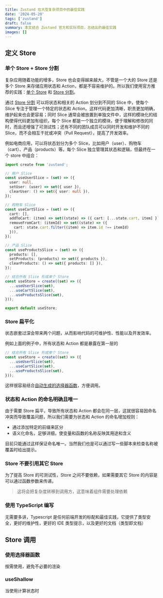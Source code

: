 ```yaml
---
title: Zustand 在大型复杂项目中的最佳实践
date: '2024-05-20'
tags: ['zustand']
draft: false
summary: 本文结合 Zustand 官方和实际项目，总结出的最佳实践
images: []
---
```


## 定义 Store

### 单个 Store + Store 分割

复杂应用随着功能的增多，Store 也会变得越来越大，不管是一个大的 Store 还是多个 Store 来存储应用状态和 Action，都是不容易维护的。所以我们使用官方推荐的实践：[单个 Store](https://docs.pmnd.rs/zustand/guides/flux-inspired-practice#recommended-patterns) 和 [Store 分割](https://docs.pmnd.rs/zustand/guides/slices-pattern)。

通过 [Store 分割](https://docs.pmnd.rs/zustand/guides/slices-pattern) 可以将状态和相关的 Action 划分到不同的 Slice 中，使每个 Slice 专注于管理一个特定的状态和 Action。这样代码更加清晰，职责更加明确，维护起来也会更容易；同时 Slice 通常会被放置到单独文件中，这样的模块化的结构使得代码更加有组织，每个 Slice 都是一个独立的模块，便于理解和修改的同时，而且还增强了可测试性；还有不同的团队成员可以同时开发和维护不同的 Slice，而不会相互干扰或冲突（Pull Request），提高了开发效率。

例如电商应用，可以将状态划分为多个 Slice，比如用户（user）、购物车（cart）、产品（products）等。每个 Slice 独立管理其状态和逻辑，但最终在一个 store 中组合：

```typescript
import create from 'zustand';

// 用户 Slice
const useUserSlice = (set) => ({
  user: null,
  setUser: (user) => set({ user }),
  clearUser: () => set({ user: null }),
});

// 购物车 Slice
const useCartSlice = (set) => ({
  cart: [],
  addToCart: (item) => set((state) => ({ cart: [...state.cart, item] })),
  removeFromCart: (itemId) => set((state) => ({
    cart: state.cart.filter((item) => item.id !== itemId)
  })),
});

// 产品 Slice
const useProductsSlice = (set) => ({
  products: [],
  setProducts: (products) => set({ products }),
  clearProducts: () => set({ products: [] }),
});

// 结合所有 Slice 形成单个 Store
const useStore = create((set) => ({
  ...useUserSlice(set),
  ...useCartSlice(set),
  ...useProductsSlice(set),
}));

export default useStore;
```

### Store 扁平化

状态嵌套过深会带来两个问题，从而影响代码的可维护性、性能以及开发效率。

例如上面的例子中，所有状态和 Action 都是暴露在第一层的

```typescript
// 结合所有 Slice 形成单个 Store
const useStore = create((set) => ({
  ...useUserSlice(set),
  ...useCartSlice(set),
  ...useProductsSlice(set),
}));
```

这样很容易结合[自动生成的选择器函数](https://docs.pmnd.rs/zustand/guides/auto-generating-selectors)，方便调用。

### 状态和 Action 的命名明确且唯一

由于需要 Store 扁平，导致所有状态和 Action 都会在同一层，这就很容易因命名冲突而导致覆盖问题，所以我们需要为状态和 Action 的命名增加规则：

- 通过添加特定的前缀来区分
- 语义化命名，足够详细，使变量和函数的名称反映其用途和含义

目前只能通过这样保证命名唯一。当然我们也是可以通过写一些脚本来检查名称被覆盖时给出提示。

### Store 不要引用其它 Store

为了提高 Store 的可测试性，Store 之间不要依赖，如果需要其它 Store 的内容是可以通过函数参数来传递。

> 这将会把复杂度转移到调用方，这意味着组件需要处理依赖

### 使用 TypeScript 编写

无需要多讲，Typescript 是任何前端开发的标配和最佳实践，它提供了类型安全，更好的维护性，更好的 IDE 类型提示，以及更好的文档（类型即文档）

## Store 调用

### 使用选择器函数

按需使用，避免不必要的渲染

### useShallow

当使用计算状态时